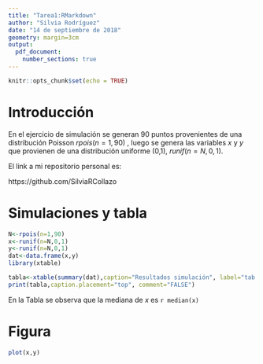 ```yaml
---
title: "Tarea1:RMarkdown"
author: "Silvia Rodríguez"
date: "14 de septiembre de 2018"
geometry: margin=3cm
output:
  pdf_document:
    number_sections: true
---
```


```r
knitr::opts_chunk$set(echo = TRUE)
```

# Introducción


En el ejercicio de simulación se generan 90 puntos provenientes de una distribución Poisson $rpois(n=1,90)$ , luego se genera las variables *x* y *y* que provienen de una distribución uniforme (0,1), $runif(n=N,0,1)$.  

El link a mi repositorio personal es:

https://github.com/SilviaRCollazo

# Simulaciones y tabla
```r

N<-rpois(n=1,90)
x<-runif(n=N,0,1)
y<-runif(n=N,0,1)
dat<-data.frame(x,y)
library(xtable)

tabla<-xtable(summary(dat),caption="Resultados simulación", label="tab:Results")
print(tabla,caption.placement="top", comment="FALSE")

```

En la Tabla \ref{tab:Results} se observa que la mediana de *x* es `r median(x)`


# Figura

```r

plot(x,y)

```